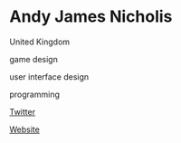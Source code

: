 # Andy James Nicholis

<Location>

United Kingdom

</Location>



<Skills>

game design

user interface design

programming

</Skills>

<Personal>

[Twitter](http://twitter.com/AndyTwiddly)

</Personal>

<Business>

[Website](http://twiddly.co.uk)

</Business>


